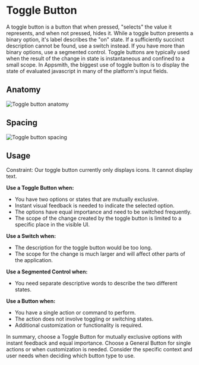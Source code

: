 

<Meta of={ToggleButtonStories} />


# Toggle Button

A toggle button is a button that when pressed, "selects" the value it represents, and when not pressed, hides it. While a toggle button presents a binary option, it's label describes the "on" state. If a sufficiently succinct description cannot be found, use a switch instead. If you have more than binary options, use a segmented control. Toggle buttons are typically used when the result of the change in state is instantaneous and confined to a small scope.
In Appsmith, the biggest use of toggle button is to display the state of evaluated javascript in many of the platform's input fields.

<Canvas of={ToggleButtonStories.ToggleButtonStory} />

## Anatomy
![Toggle button anatomy](./docs/toggle-button-anatomy.png)

## Spacing
![Toggle button spacing](./docs/toggle-button-spacing.png)

## Usage

Constraint: Our toggle button currently only displays icons. It cannot display text.

**Use a Toggle Button when:**

- You have two options or states that are mutually exclusive.
- Instant visual feedback is needed to indicate the selected option.
- The options have equal importance and need to be switched frequently.
- The scope of the change created by the toggle button is limited to a specific place in the visible UI.

**Use a Switch when:**

- The description for the toggle button would be too long.
- The scope for the change is much larger and will affect other parts of the application.

**Use a Segmented Control when:**

- You need separate descriptive words to describe the two different states.

**Use a Button when:**

- You have a single action or command to perform.
- The action does not involve toggling or switching states.
- Additional customization or functionality is required.

In summary, choose a Toggle Button for mutually exclusive options with instant feedback and equal importance. Choose a General Button for single actions or when customization is needed. Consider the specific context and user needs when deciding which button type to use.
